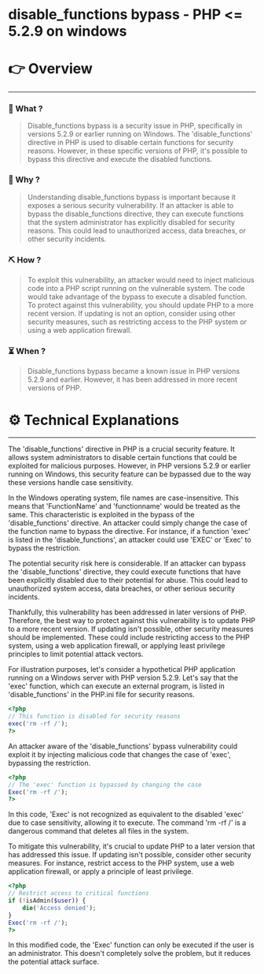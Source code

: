 # disable_functions bypass - PHP <= 5.2.9 on windows


# 👉 Overview

---

### 👀 What ?

> Disable_functions bypass is a security issue in PHP, specifically in versions 5.2.9 or earlier running on Windows. The 'disable_functions' directive in PHP is used to disable certain functions for security reasons. However, in these specific versions of PHP, it's possible to bypass this directive and execute the disabled functions.
> 

### 🧐 Why ?

> Understanding disable_functions bypass is important because it exposes a serious security vulnerability. If an attacker is able to bypass the disable_functions directive, they can execute functions that the system administrator has explicitly disabled for security reasons. This could lead to unauthorized access, data breaches, or other security incidents.
> 

### ⛏️ How ?

> To exploit this vulnerability, an attacker would need to inject malicious code into a PHP script running on the vulnerable system. The code would take advantage of the bypass to execute a disabled function. To protect against this vulnerability, you should update PHP to a more recent version. If updating is not an option, consider using other security measures, such as restricting access to the PHP system or using a web application firewall.
> 

### ⏳ When ?

> Disable_functions bypass became a known issue in PHP versions 5.2.9 and earlier. However, it has been addressed in more recent versions of PHP.
> 

# ⚙️ Technical Explanations

---

The 'disable_functions' directive in PHP is a crucial security feature. It allows system administrators to disable certain functions that could be exploited for malicious purposes. However, in PHP versions 5.2.9 or earlier running on Windows, this security feature can be bypassed due to the way these versions handle case sensitivity.

In the Windows operating system, file names are case-insensitive. This means that 'FunctionName' and 'functionname' would be treated as the same. This characteristic is exploited in the bypass of the 'disable_functions' directive. An attacker could simply change the case of the function name to bypass the directive. For instance, if a function 'exec' is listed in the 'disable_functions', an attacker could use 'EXEC' or 'Exec' to bypass the restriction.

The potential security risk here is considerable. If an attacker can bypass the 'disable_functions' directive, they could execute functions that have been explicitly disabled due to their potential for abuse. This could lead to unauthorized system access, data breaches, or other serious security incidents.

Thankfully, this vulnerability has been addressed in later versions of PHP. Therefore, the best way to protect against this vulnerability is to update PHP to a more recent version. If updating isn't possible, other security measures should be implemented. These could include restricting access to the PHP system, using a web application firewall, or applying least privilege principles to limit potential attack vectors.

For illustration purposes, let's consider a hypothetical PHP application running on a Windows server with PHP version 5.2.9. Let's say that the 'exec' function, which can execute an external program, is listed in 'disable_functions' in the PHP.ini file for security reasons.

```php
<?php
// This function is disabled for security reasons
exec('rm -rf /');
?>

```

An attacker aware of the 'disable_functions' bypass vulnerability could exploit it by injecting malicious code that changes the case of 'exec', bypassing the restriction.

```php
<?php
// The 'exec' function is bypassed by changing the case
Exec('rm -rf /');
?>

```

In this code, 'Exec' is not recognized as equivalent to the disabled 'exec' due to case sensitivity, allowing it to execute. The command 'rm -rf /' is a dangerous command that deletes all files in the system.

To mitigate this vulnerability, it's crucial to update PHP to a later version that has addressed this issue. If updating isn't possible, consider other security measures. For instance, restrict access to the PHP system, use a web application firewall, or apply a principle of least privilege.

```php
<?php
// Restrict access to critical functions
if (!isAdmin($user)) {
    die('Access denied');
}
Exec('rm -rf /');
?>

```

In this modified code, the 'Exec' function can only be executed if the user is an administrator. This doesn't completely solve the problem, but it reduces the potential attack surface.
